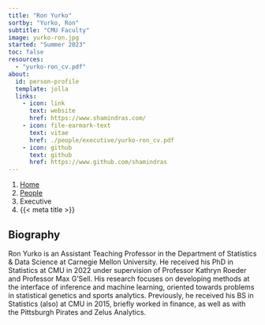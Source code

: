 ```yaml
---
title: "Ron Yurko"
sortby: "Yurko, Ron"
subtitle: "CMU Faculty"
image: yurko-ron.jpg
started: "Summer 2023"
toc: false
resources: 
  - "yurko-ron_cv.pdf"
about:
  id: person-profile
  template: jolla
  links:
    - icon: link
      text: website
      href: https://www.shamindras.com/
    - icon: file-earmark-text
      text: vitae
      href: ./people/executive/yurko-ron_cv.pdf
    - icon: github
      text: github
      href: https://www.github.com/shamindras
---
```


```{=html}
<nav aria-label="breadcrumb">
  <ol class="breadcrumb">
    <li class="breadcrumb-item"><a href="../../index.html">Home</a></li>
    <li class="breadcrumb-item"><a href="../../people.html">People</a></li>
    <li class="breadcrumb-item active">Executive</li>
    <li class="breadcrumb-item active" aria-current="page">{{< meta title >}}</li>
  </ol>
</nav>
```

:::{#person-profile}
:::

## Biography

Ron Yurko is an Assistant Teaching Professor in the Department of Statistics &
Data Science at Carnegie Mellon University. He received his PhD in Statistics at
CMU in 2022 under supervision of Professor Kathryn Roeder and Professor Max
G’Sell. His research focuses on developing methods at the interface of
inference and machine learning, oriented towards problems in statistical
genetics and sports analytics. Previously, he received his BS in Statistics
(also) at CMU in 2015, briefly worked in finance, as well as with the Pittsburgh
Pirates and Zelus Analytics.
